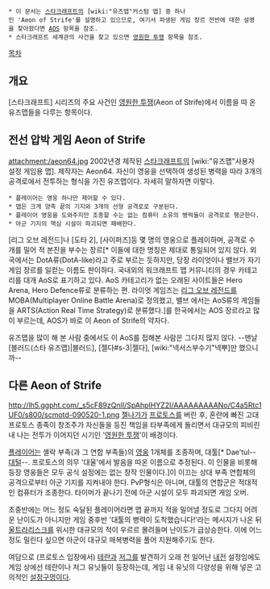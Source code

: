  * 이 문서는 [[스타크래프트]]의 [wiki:"유즈맵"커스텀 맵] 중 하나인 'Aeon of Strife'를 설명하고 있으므로, 여기서 파생된 게임 장르 전반에 대한 설명을 찾아왔다면 [[AOS]] 항목을 참조.
 * 스타크래프트 세계관의 사건을 찾고 있으면 [[영원한 투쟁]] 항목을 참조.
[[목차]]
== 개요 ==
[스타크래프트] 시리즈의 주요 사건인 [[영원한 투쟁]](Aeon of Strife)에서 이름을 따 온 유즈맵들을 다루는 항목이다.
== 전선 압박 게임 Aeon of Strife ==
attachment:/aeon64.jpg
2002년경 제작된 [[스타크래프트]]의 [wiki:"유즈맵"사용자 설정 게임용 맵]. 제작자는 Aeon64. 자신이 영웅을 선택하여 생성된 병력을 따라 3개의 공격로에서 전투하는 형식을 가진 유즈맵이다. 자세히 말하자면 이렇다.
 * 플레이어는 영웅 하나만 제어할 수 있다.
 * 맵은 크게 양측 끝의 기지와 3개의 선형 공격로로 구분된다.
 * 플레이어 영웅을 도와주지만 조종할 수는 없는 컴퓨터 소유의 병력들이 공격로로 행군한다.
 * 아군 기지의 핵심 시설이 파괴되면 패배한다.

[리그 오브 레전드]나 [도타 2], [사이퍼즈]등 몇 명의 영웅으로 플레이하며, 공격로 수 개를 밀어 적 본진을 부수는 장르[* 이들에 대한 명칭은 제대로 통일되어 있지 않다. 외국에서는 DotA류(DotA-like)라고 주로 부르는 듯하지만, 당장 라이엇이나 밸브가 자기 게임 장르를 일컫는 이름도 판이하다. 국내외의 워크래프트 맵 커뮤니티의 경우 카테고리를 대개 AoS로 표기하고 있다. AoS 카테고리가 없는 오래된 사이트들은 Hero Arena, Hero Defence류로 분류하는 편. 라이엇 게임즈는 [[리그 오브 레전드]]를 MOBA(Multiplayer Online Battle Arena)로 정의했고, 밸브 에서는 AoS류의 게임들을 ARTS(Action Real Time Strategy)로 분류했다.]를 한국에서는 AOS 장르라고 많이 부르는데, AOS가 바로 이 Aeon of Strife의 약자다.

유즈맵을 많이 해 본 사람 중에서도 이 AoS를 접해본 사람은 그다지 많지 않다. --맨날 [블러드(스타 유즈맵)|블러드], [젤다#s-3|젤다], [wiki:"넥서스부수기"넥뿌]만 했으니까--
== 다른 Aeon of Strife ==
http://lh5.ggpht.com/_s5cF89zQnlI/SpAhpIHYZ2I/AAAAAAAAANo/C4a5Rtc1UF0/s800/scmotd-090520-1.png
[[젤나가]]가 [[프로토스]]를 버린 후, 혼란에 빠진 고대 프로토스 종족이 창조주가 자신들을 등진 책임을 타부족에게 돌리면서 대규모의 피비린내 나는 전투가 이어지던 시기인 '[[영원한 투쟁]]'이 배경이다.

[[플레이어]]는 셸락 부족(과 그 연합 부족들)의 [[영웅]] 1개체를 조종하며, 대툴[* Dae'tul--[[대털]]--. 프로토스의 의무 '대울'에서 발음을 따온 이름으로 추정된다. 이 인물을 비롯해 등장 영웅들은 모두 공식 설정에는 없는 창작 인물이다.]이 이끄는 상대 부족 연합체의 공격으로부터 아군 기지를 지켜내야 한다. PvP형식은 아니며, 대툴의 연합군은 적대적인 컴퓨터가 조종한다. 타이머가 끝나기 전에 아군 시설이 모두 파괴되면 게임 오버.

초중반에는 어느 정도 숙달된 플레이어라면 맵 끝까지 적을 밀어낼 정도로 그다지 어려운 난이도가 아니지만 게임 중후반 '대툴의 병력이 도착했습니다!'라는 메시지가 나온 뒤 [[울트라리스크]]를 위시한 대규모의 적이 우르르 몰려들며 난이도가 급상승한다. 이에 어느 정도 밀린다 싶으면 아군이 대규모 매복병력을 풀어 지원해주기도 한다.

여담으로 (프로토스 입장에서) [[테란]]과 [[저그]]를 발견하기 오래 전 일어난 [[내전]] 설정임에도 게임 상에선 테란이나 저그 유닛들이 등장하는데, 게임 내 유닛의 다양성을 위해 넣은 고의적인 [[설정구멍]]이다. 
